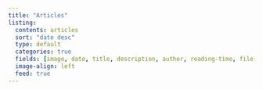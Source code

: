 ```yaml
---
title: "Articles"
listing:
  contents: articles
  sort: "date desc"
  type: default
  categories: true
  fields: [image, date, title, description, author, reading-time, file-modified]
  image-align: left
  feed: true
---
```



